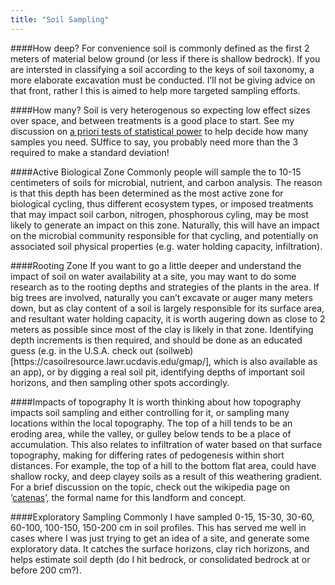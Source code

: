 ```yaml
---
title: "Soil Sampling"
---
```


####How deep?
For convenience soil is commonly defined as the first 2 meters of material below ground  (or less if there is shallow bedrock). If you are intersted in classifying a soil according to the keys of soil taxonomy, a more elaborate excavation must be conducted. I'll not be giving advice on that front, rather I this is aimed to help more targeted sampling efforts.

####How many?
Soil is very heterogenous so expecting low effect sizes over space, and between treatments is a good place to start. See my discussion on [a priori tests of statistical power](power.html) to help decide how many samples you need. SUffice to say, you probably need more than the 3 required to make a standard deviation!

####Active Biological Zone
Commonly people will sample the to 10-15 centimeters of soils for microbial, nutrient, and carbon analysis. The reason is that this depth has been determined as the most active zone for biological cycling, thus different ecosystem types, or imposed treatments that may impact soil carbon, nitrogen, phosphorous cyling, may be most likely to generate an impact on this zone. Naturally, this will have an impact on the microbial community responsible for that cycling, and potentially on associated soil physical properties (e.g. water holding capacity, infiltration).

####Rooting Zone
If you want to go a little deeper and understand the impact of soil on water availability at a site, you may want to do some research as to the rooting depths and strategies of the plants in the area. If big trees are involved, naturally you can't excavate or auger many meters down, but as clay content of a soil is largely responsible for its surface area, and resultant water holding capacity, it is worth augering down as close to 2 meters as possible since most of the clay is likely in that zone. Identifying depth increments is then required, and should be done as an educated guess (e.g. in the U.S.A. check out (soilweb)[https://casoilresource.lawr.ucdavis.edu/gmap/], which is also available as an app), or by digging a real soil pit, identifying depths of important soil horizons, and then sampling other spots accordingly.

####Impacts of topography
It is worth thinking about how topography impacts soil sampling and either controlling for it, or sampling many locations within the local topography. The top of a hill tends to be an eroding area, while the valley, or gulley below tends to be a place of accumulation. This also relates to infiltration of water based on that surface topography, making for differing rates of pedogenesis within short distances. For example, the top of a hill to the bottom flat area, could have shallow rocky, and deep clayey soils as a result of this weathering gradient. For a brief discussion on the topic, check out the wikipedia page on '[catenas](https://en.wikipedia.org/wiki/Catena_(soil))', the formal name for this landform and concept. 

####Exploratory Sampling
Commonly I have sampled 0-15, 15-30, 30-60, 60-100, 100-150, 150-200 cm in soil profiles. This has served me well in cases where I was just trying to get an idea of a site, and generate some exploratory data. It catches the surface horizons, clay rich horizons, and helps estimate soil depth (do I hit bedrock, or consolidated bedrock at or before 200 cm?).
